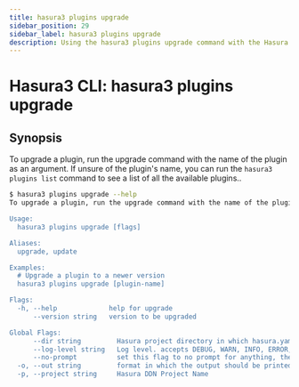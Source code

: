```yaml
---
title: hasura3 plugins upgrade
sidebar_position: 29
sidebar_label: hasura3 plugins upgrade
description: Using the hasura3 plugins upgrade command with the Hasura CLI
---
```


# Hasura3 CLI: hasura3 plugins upgrade 

## Synopsis
To upgrade a plugin, run the upgrade command with the name of the plugin as an argument. If unsure of the plugin's name, you can run the `hasura3 plugins list` command to see a list of all the available plugins..

```bash
$ hasura3 plugins upgrade --help
To upgrade a plugin, run the upgrade command with the name of the plugin as an argument. If unsure of the plugin's name, you can run the `hasura3 plugins list` command to see a list of all the available plugins.

Usage:
  hasura3 plugins upgrade [flags]

Aliases:
  upgrade, update

Examples:
  # Upgrade a plugin to a newer version
  hasura3 plugins upgrade [plugin-name]

Flags:
  -h, --help             help for upgrade
      --version string   version to be upgraded

Global Flags:
      --dir string         Hasura project directory in which hasura.yaml is present (default ".")
      --log-level string   Log level. accepts DEBUG, WARN, INFO, ERROR, FATAL (default "INFO")
      --no-prompt          set this flag to no prompt for anything, the command fails if any input is missing
  -o, --out string         format in which the output should be printed, accepts table, json and yaml (default "table")
  -p, --project string     Hasura DDN Project Name
```

